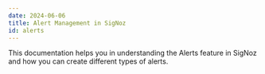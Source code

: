 ```yaml
---
date: 2024-06-06
title: Alert Management in SigNoz
id: alerts
---
```


This documentation helps you in understanding the Alerts feature in SigNoz and how you can create different types of alerts.

<DocCardContainer>

<DocCard
    title="Alert Management"
    description="Alerts in SigNoz can help you to define which data to monitor, set thresholds to detect potential problems..."
    href="/docs/userguide/alerts-management"
/>

<DocCard
    title="Setup Alerts Notifications"
    description="You can setup notification channel for sending the generated alerts to other applications. Currently, the following channels are ..."
    href="/docs/setup-alerts-notification"
/>

<DocCard
    title="📄️ Anomaly based alerts"
    description="An Anomaly-based alert in SigNoz allows you to define conditions based on metric data..."
    href="/docs/alerts-management/anomaly-based-alerts"
/>

<DocCard
    title="📄️ Metrics based alerts"
    description="A Metric-based alert in SigNoz allows you to define conditions based on metric data..."
    href="/docs/alerts-management/metrics-based-alerts"
/>


<DocCard
    title="📄️ Log based alerts"
    description="A Log-based alert allows you to define conditions based on log data,..."
    href="/docs/alerts-management/log-based-alerts"
/>

<DocCard
    title="📄️ Trace based alerts"
    description="A Trace-based alert in SigNoz allows you to define conditions based on trace data..."
    href="/docs/alerts-management/trace-based-alerts"
/>


<DocCard
    title="📄️ Exceptions based alerts"
    description="An Exceptions-based alert in SigNoz allows you to define conditions..."
    href="/docs/alerts-management/exceptions-based-alerts"
/>

<DocCard
    title="📄️ Planned Maintenance"
    description="Planned Maintenance in SigNoz allows you to schedule maintenance windows for your application..."
    href="/docs/alerts-management/planned-maintenance"
/>

<DocCard
    title="📄️ Alerts History"
    description="The Alerts History feature helps you analyze and understand the behavior of your alerts over time..."
    href="/docs/alerts-management/alerts-history"
/>

<DocCard
    title="📄️ Terraform Provider"
    description="Terraform provider `SigNoz/signoz` helps you manage SigNoz Alertz as code..."
    href="/docs/alerts-management/terraform-provider-signoz.mdx"
/>

</DocCardContainer>